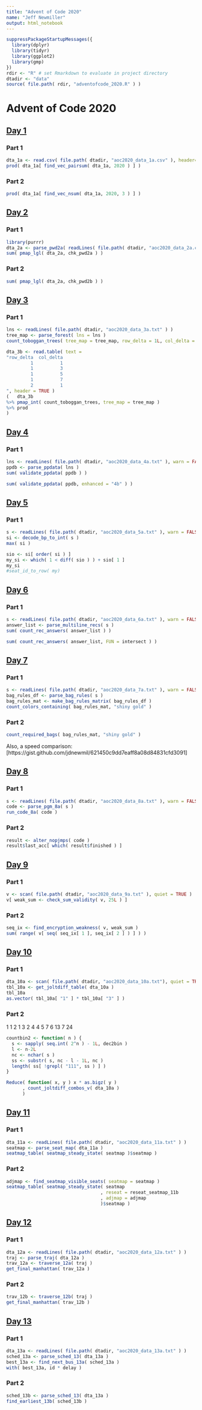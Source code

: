 ```yaml
---
title: "Advent of Code 2020"
name: "Jeff Newmiller"
output: html_notebook
---
```


```r
suppressPackageStartupMessages({
  library(dplyr)
  library(tidyr)
  library(ggplot2)
  library(gmp)
})
rdir <- "R" # set Rmarkdown to evaluate in project directory
dtadir <- "data"
source( file.path( rdir, "adventofcode_2020.R" ) )
```


# Advent of Code 2020

## [Day 1](https://adventofcode.com/2020/day/1)

### Part 1

```r
dta_1a <- read.csv( file.path( dtadir, "aoc2020_data_1a.csv" ), header=FALSE )[[1]]
prod( dta_1a[ find_vec_pairsum( dta_1a, 2020 ) ] )
```

### Part 2

```r
prod( dta_1a[ find_vec_nsum( dta_1a, 2020, 3 ) ] )
```

## [Day 2](https://adventofcode.com/2020/day/2)

### Part 1

```r
library(purrr)
dta_2a <- parse_pwd2a( readLines( file.path( dtadir, "aoc2020_data_2a.csv" ) ) )
sum( pmap_lgl( dta_2a, chk_pwd2a ) )
```

### Part 2

```r
sum( pmap_lgl( dta_2a, chk_pwd2b ) )
```

## [Day 3](https://adventofcode.com/2020/day/3)

### Part 1

```r
lns <- readLines( file.path( dtadir, "aoc2020_data_3a.txt" ) )
tree_map <- parse_forest( lns = lns )
count_toboggan_trees( tree_map = tree_map, row_delta = 1L, col_delta = 3L )
```

```r
dta_3b <- read.table( text = 
"row_delta  col_delta
         1          1
         1          3
         1          5
         1          7
         2          1
", header = TRUE )
(   dta_3b
%>% pmap_int( count_toboggan_trees, tree_map = tree_map )
%>% prod
)
```

## [Day 4](https://adventofcode.com/2020/day/4)

### Part 1

```r
lns <- readLines( file.path( dtadir, "aoc2020_data_4a.txt" ), warn = FALSE )
ppdb <- parse_ppdata( lns )
sum( validate_ppdata( ppdb ) )
```

```r
sum( validate_ppdata( ppdb, enhanced = "4b" ) )
```

## [Day 5](https://adventofcode.com/2020/day/5)

### Part 1

```r
s <- readLines( file.path( dtadir, "aoc2020_data_5a.txt" ), warn = FALSE )
si <- decode_bp_to_int( s )
max( si )
```

```r
sio <- si[ order( si ) ]
my_si <- which( 1 < diff( sio ) ) + sio[ 1 ]
my_si
#seat_id_to_row( my)
```

## [Day 6](https://adventofcode.com/2020/day/6)

### Part 1

```r
s <- readLines( file.path( dtadir, "aoc2020_data_6a.txt" ), warn = FALSE )
answer_list <- parse_multiline_recs( s )
sum( count_rec_answers( answer_list ) )
```

```r
sum( count_rec_answers( answer_list, FUN = intersect ) )
```

## [Day 7](https://adventofcode.com/2020/day/7)

### Part 1

```r
s <- readLines( file.path( dtadir, "aoc2020_data_7a.txt" ), warn = FALSE )
bag_rules_df <- parse_bag_rules( s )
bag_rules_mat <- make_bag_rules_matrix( bag_rules_df )
count_colors_containing( bag_rules_mat, "shiny gold" )
```

### Part 2

```r
count_required_bags( bag_rules_mat, "shiny gold" )
```

Also, a speed comparison: [https://gist.github.com/jdnewmil/621450c9dd7eaff8a08d84831cfd3091]

## [Day 8](https://adventofcode.com/2020/day/8)

### Part 1

```r
s <- readLines( file.path( dtadir, "aoc2020_data_8a.txt" ), warn = FALSE )
code <- parse_pgm_8a( s )
run_code_8a( code )
```

### Part 2

```r
result <- alter_nopjmps( code )
result$last_acc[ which( result$finished ) ]
```

## [Day 9](https://adventofcode.com/2020/day/9)

### Part 1

```r
v <- scan( file.path( dtadir, "aoc2020_data_9a.txt" ), quiet = TRUE )
v[ weak_sum <- check_sum_validity( v, 25L ) ]
```

### Part 2

```r
seq_ix <- find_encryption_weakness( v, weak_sum )
sum( range( v[ seq( seq_ix[ 1 ], seq_ix[ 2 ] ) ] ) ) 
```

## [Day 10](https://adventofcode.com/2020/day/10)

### Part 1

```r
dta_10a <- scan( file.path( dtadir, "aoc2020_data_10a.txt"), quiet = TRUE )
tbl_10a <- get_joltdiff_table( dta_10a )
tbl_10a
as.vector( tbl_10a[ "1" ] * tbl_10a[ "3" ] )
```

### Part 2

1  1
2  1
3  2
4  4
5  7
6  13
7  24

```r
countbin2 <- function( n ) {
  s <- sapply( seq.int( 2^n ) - 1L, dec2bin )
  l <- n-2L
  nc <- nchar( s )
  ss <- substr( s, nc - l - 1L, nc )
  length( ss[ !grepl( "111", ss ) ] )
}
```

```r
Reduce( function( x, y ) x * as.bigz( y )
      , count_joltdiff_combos_v( dta_10a )
      )
```

## [Day 11](https://adventofcode.com/2020/day/11)

### Part 1

```r
dta_11a <- readLines( file.path( dtadir, "aoc2020_data_11a.txt" ) )
seatmap <- parse_seat_map( dta_11a )
seatmap_table( seatmap_steady_state( seatmap )$seatmap )
```

### Part 2

```r
adjmap <- find_seatmap_visible_seats( seatmap = seatmap )
seatmap_table( seatmap_steady_state( seatmap
                                   , reseat = reseat_seatmap_11b
                                   , adjmap = adjmap
                                   )$seatmap )
```

## [Day 12](https://adventofcode.com/2020/day/12)

### Part 1

```r
dta_12a <- readLines( file.path( dtadir, "aoc2020_data_12a.txt" ) )
traj <- parse_traj( dta_12a )
trav_12a <- traverse_12a( traj )
get_final_manhattan( trav_12a )
```

### Part 2

```r
trav_12b <- traverse_12b( traj )
get_final_manhattan( trav_12b )
```

## [Day 13](https://adventofcode.com/2020/day/13)

### Part 1

```r
dta_13a <- readLines( file.path( dtadir, "aoc2020_data_13a.txt" ) )
sched_13a <- parse_sched_13( dta_13a )
best_13a <- find_next_bus_13a( sched_13a )
with( best_13a, id * delay )
```

### Part 2

```r
sched_13b <- parse_sched_13( dta_13a )
find_earliest_13b( sched_13b )
```

